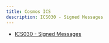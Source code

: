 ```yaml
---
title: Cosmos ICS
description: ICS030 - Signed Messages
---
```


* [ICS030 - Signed Messages](/docs/sdk/v0.50/documentation/protocol-development/_ics/ics-030-signed-messages)
